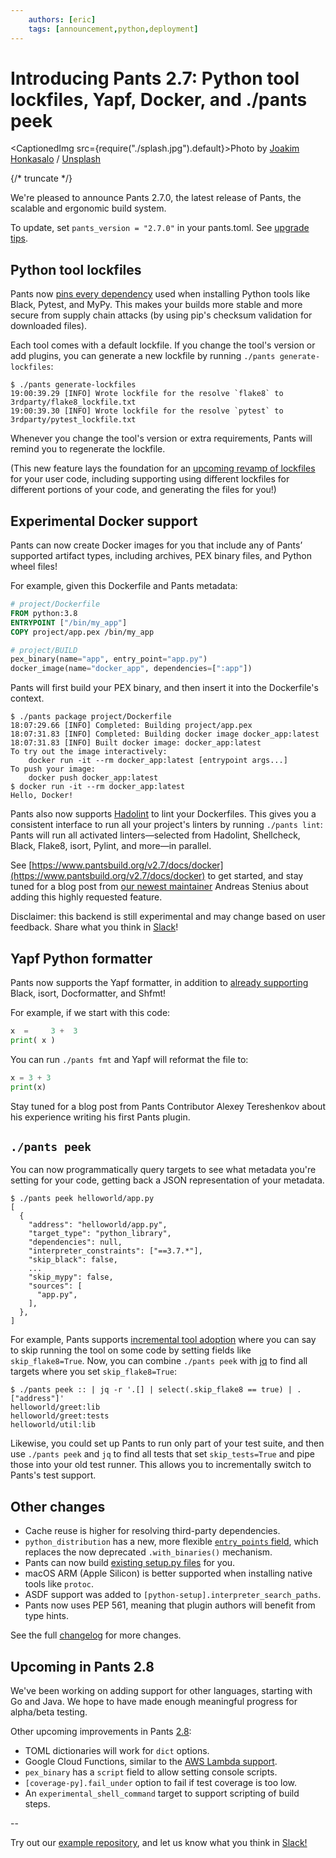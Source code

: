 ```yaml
---
    authors: [eric]
    tags: [announcement,python,deployment]
---
```


# Introducing Pants 2.7: Python tool lockfiles, Yapf, Docker, and ./pants peek

<CaptionedImg src={require("./splash.jpg").default}>Photo by [Joakim Honkasalo](https://unsplash.com/@jhonkasalo?utm_source=ghost&utm_medium=referral&utm_campaign=api-credit) / [Unsplash](https://unsplash.com/?utm_source=ghost&utm_medium=referral&utm_campaign=api-credit)</CaptionedImg>

{/* truncate */}

We're pleased to announce Pants 2.7.0, the latest release of Pants, the scalable and ergonomic build system.

To update, set `pants_version = "2.7.0"` in your pants.toml. See [upgrade tips](https://www.pantsbuild.org/docs/upgrade-tips).

## Python tool lockfiles

Pants now [pins every dependency](https://www.pantsbuild.org/v2.7/docs/python-third-party-dependencies#tool-lockfiles) used when installing Python tools like Black, Pytest, and MyPy. This makes your builds more stable and more secure from supply chain attacks (by using pip's checksum validation for downloaded files).

Each tool comes with a default lockfile. If you change the tool's version or add plugins, you can generate a new lockfile by running `./pants generate-lockfiles`:

```
$ ./pants generate-lockfiles
19:00:39.29 [INFO] Wrote lockfile for the resolve `flake8` to 3rdparty/flake8_lockfile.txt
19:00:39.30 [INFO] Wrote lockfile for the resolve `pytest` to 3rdparty/pytest_lockfile.txt
```

Whenever you change the tool's version or extra requirements, Pants will remind you to regenerate the lockfile.

(This new feature lays the foundation for an [upcoming revamp of lockfiles](https://github.com/pantsbuild/pants/issues/12314) for your user code, including supporting using different lockfiles for different portions of your code, and generating the files for you!)

## Experimental Docker support

Pants can now create Docker images for you that include any of Pants’ supported artifact types, including archives, PEX binary files, and Python wheel files!

For example, given this Dockerfile and Pants metadata:

```dockerfile
# project/Dockerfile
FROM python:3.8
ENTRYPOINT ["/bin/my_app"]
COPY project/app.pex /bin/my_app
```

```python
# project/BUILD
pex_binary(name="app", entry_point="app.py")
docker_image(name="docker_app", dependencies=[":app"])
```

Pants will first build your PEX binary, and then insert it into the Dockerfile's context.

```
$ ./pants package project/Dockerfile
18:07:29.66 [INFO] Completed: Building project/app.pex
18:07:31.83 [INFO] Completed: Building docker image docker_app:latest
18:07:31.83 [INFO] Built docker image: docker_app:latest
To try out the image interactively:
    docker run -it --rm docker_app:latest [entrypoint args...]
To push your image:
    docker push docker_app:latest
$ docker run -it --rm docker_app:latest
Hello, Docker!
```

Pants also now supports [Hadolint](https://github.com/hadolint/hadolint) to lint your Dockerfiles. This gives you a consistent interface to run all your project's linters by running `./pants lint`: Pants will run all activated linters—selected from Hadolint, Shellcheck, Black, Flake8, isort, Pylint, and more—in parallel.

See [https://www.pantsbuild.org/v2.7/docs/docker](https://www.pantsbuild.org/v2.7/docs/docker) to get started, and stay tuned for a blog post from [our newest maintainer](../2021-09-14-meet-our-newest-maintainer-andreas-stenius/index.md) Andreas Stenius about adding this highly requested feature.

Disclaimer: this backend is still experimental and may change based on user feedback. Share what you think in [Slack](https://www.pantsbuild.org/docs/getting-help)!

## Yapf Python formatter

Pants now supports the Yapf formatter, in addition to [already supporting](https://www.pantsbuild.org/v2.7/docs/python-linters-and-formatters) Black, isort, Docformatter, and Shfmt!

For example, if we start with this code:

```python
x  =     3 +  3
print( x )
```

You can run `./pants fmt` and Yapf will reformat the file to:

```python
x = 3 + 3
print(x)
```

Stay tuned for a blog post from Pants Contributor Alexey Tereshenkov about his experience writing his first Pants plugin.

## `./pants peek`

You can now programmatically query targets to see what metadata you're setting for your code, getting back a JSON representation of your metadata.

```
$ ./pants peek helloworld/app.py
[
  {
    "address": "helloworld/app.py",
    "target_type": "python_library",
    "dependencies": null,
    "interpreter_constraints": ["==3.7.*"],
    "skip_black": false,
    ...
    "skip_mypy": false,
    "sources": [
      "app.py",
    ],
  },
]
```

For example, Pants supports [incremental tool adoption](../2021-05-20-introducing-pants-2-5/index.md) where you can say to skip running the tool on some code by setting fields like `skip_flake8=True`. Now, you can combine `./pants peek` with [jq](https://stedolan.github.io/jq/) to find all targets where you set `skip_flake8=True`:

```
$ ./pants peek :: | jq -r '.[] | select(.skip_flake8 == true) | .["address"]'
helloworld/greet:lib
helloworld/greet:tests
helloworld/util:lib
```

Likewise, you could set up Pants to run only part of your test suite, and then use `./pants peek` and `jq` to find all tests that set `skip_tests=True` and pipe those into your old test runner. This allows you to incrementally switch to Pants's test support.

## Other changes

- Cache reuse is higher for resolving third-party dependencies.
- `python_distribution` has a new, more flexible [`entry_points` field](https://www.pantsbuild.org/v2.7/docs/python-distributions#using-a-generated-setuppy), which replaces the now deprecated `.with_binaries()` mechanism.
- Pants can now build [existing setup.py files](https://www.pantsbuild.org/v2.7/docs/python-distributions#using-an-existing-setuppy) for you.
- macOS ARM (Apple Silicon) is better supported when installing native tools like `protoc`.
- ASDF support was added to `[python-setup].interpreter_search_paths`.
- Pants now uses PEP 561, meaning that plugin authors will benefit from type hints.

See the full [changelog](https://github.com/pantsbuild/pants/blob/main/src/python/pants/notes/2.7.x.md) for more changes.

## Upcoming in Pants 2.8

We've been working on adding support for other languages, starting with Go and Java. We hope to have made enough meaningful progress for alpha/beta testing.

Other upcoming improvements in Pants [2.8](https://github.com/pantsbuild/pants/blob/main/src/python/pants/notes/2.8.x.md):

- TOML dictionaries will work for `dict` options.
- Google Cloud Functions, similar to the [AWS Lambda support](https://www.pantsbuild.org/v2.7/docs/awslambda-python).
- `pex_binary` has a `script` field to allow setting console scripts.
- `[coverage-py].fail_under` option to fail if test coverage is too low.
- An `experimental_shell_command` target to support scripting of build steps.

\--

Try out our [example repository](https://github.com/pantsbuild/example-python/), and let us know what you think in [Slack!](https://www.pantsbuild.org/docs/getting-help)
